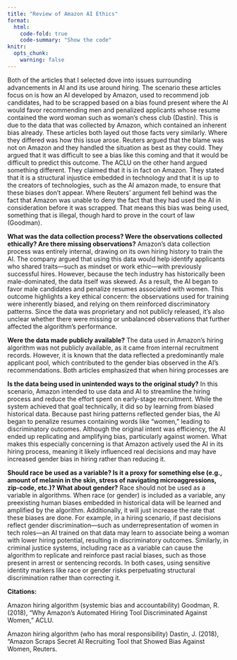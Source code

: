 ```yaml
---
title: "Review of Amazon AI Ethics"
format:
  html:
    code-fold: true
    code-summary: "Show the code"
knitr:
  opts_chunk:
    warning: false
---
```


Both of the articles that I selected dove into issues surrounding advancements in AI and its use around hiring. The scenario these articles focus on is how an AI developed by Amazon, used to recommend job candidates, had to be scrapped based on a bias found present where the AI would favor recommending men and penalized applicants whose resume contained the word woman such as woman’s chess club (Dastin). This is due to the data that was collected by Amazon, which contained an inherent bias already. These articles both layed out those facts very similarly. Where they differed was how this issue arose. Reuters argued that the blame was not on Amazon and they handled the situation as best as they could. They argued that it was difficult to see a bias like this coming and that it would be difficult to predict this outcome. The ACLU on the other hand argued something different. They claimed that it is in fact on Amazon. They stated that it is a structural injustice embedded in technology and that it is up to the creators of technologies, such as the AI amazon made, to ensure that these biases don’t appear. Where Reuters' argument fell behind was the fact that Amazon was unable to deny the fact that they had used the AI in consideration before it was scrapped. That means this bias was being used, something that is illegal, though hard to prove in the court of law (Goodman).

**What was the data collection process? Were the observations collected ethically? Are there missing observations?** Amazon’s data collection process was entirely internal, drawing on its own hiring history to train the AI. The company argued that using this data would help identify applicants who shared traits—such as mindset or work ethic—with previously successful hires. However, because the tech industry has historically been male-dominated, the data itself was skewed. As a result, the AI began to favor male candidates and penalize resumes associated with women. This outcome highlights a key ethical concern: the observations used for training were inherently biased, and relying on them reinforced discriminatory patterns. Since the data was proprietary and not publicly released, it’s also unclear whether there were missing or unbalanced observations that further affected the algorithm’s performance.

**Were the data made publicly available?** The data used in Amazon’s hiring algorithm was not publicly available, as it came from internal recruitment records. However, it is known that the data reflected a predominantly male applicant pool, which contributed to the gender bias observed in the AI's recommendations. Both articles emphasized that when hiring processes are

**Is the data being used in unintended ways to the original study?** In this scenario, Amazon intended to use data and AI to streamline the hiring process and reduce the effort spent on early-stage recruitment. While the system achieved that goal technically, it did so by learning from biased historical data. Because past hiring patterns reflected gender bias, the AI began to penalize resumes containing words like “women,” leading to discriminatory outcomes. Although the original intent was efficiency, the AI ended up replicating and amplifying bias, particularly against women. What makes this especially concerning is that Amazon actively used the AI in its hiring process, meaning it likely influenced real decisions and may have increased gender bias in hiring rather than reducing it.

**Should race be used as a variable? Is it a proxy for something else (e.g., amount of melanin in the skin, stress of navigating microaggressions, zip-code, etc.)? What about gender?** Race should not be used as a variable in algorithms. When race (or gender) is included as a variable, any preexisting human biases embedded in historical data will be learned and amplified by the algorithm. Additionally, it will just increase the rate that these biases are done. For example, in a hiring scenario, if past decisions reflect gender discrimination—such as underrepresentation of women in tech roles—an AI trained on that data may learn to associate being a woman with lower hiring potential, resulting in discriminatory outcomes. Similarly, in criminal justice systems, including race as a variable can cause the algorithm to replicate and reinforce past racial biases, such as those present in arrest or sentencing records. In both cases, using sensitive identity markers like race or gender risks perpetuating structural discrimination rather than correcting it.

**Citations:**

Amazon hiring algorithm (systemic bias and accountability) Goodman, R. (2018), “Why Amazon’s Automated Hiring Tool Discriminated Against Women,” ACLU.

Amazon hiring algorithm (who has moral responsibility) Dastin, J. (2018), “Amazon Scraps Secret AI Recruiting Tool that Showed Bias Against Women, Reuters.
